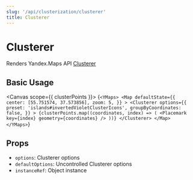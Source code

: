 ```yaml
---
slug: '/api/clusterization/clusterer'
title: Clusterer
---
```



# Clusterer

Renders Yandex.Maps API [Clusterer][docs]

## Basic Usage

<Canvas scope={{ clusterPoints }}>
  {`
  <YMaps>
    <Map
      defaultState={{
        center: [55.751574, 37.573856],
        zoom: 5,
      }}
    >
      <Clusterer
        options={{
          preset: 'islands#invertedVioletClusterIcons',
          groupByCoordinates: false,
        }}
      >
        {clusterPoints.map((coordinates, index) => (
          <Placemark key={index} geometry={coordinates} />
        ))}
      </Clusterer>
    </Map>
  </YMaps>
`}
</Canvas>

## Props

- `options`: Clusterer options
- `defaultOptions`: Uncontrolled Clusterer options
- `instanceRef`: Object instance

[docs]:
  https://tech.yandex.com/maps/doc/jsapi/2.1/ref/reference/Clusterer-docpage/
